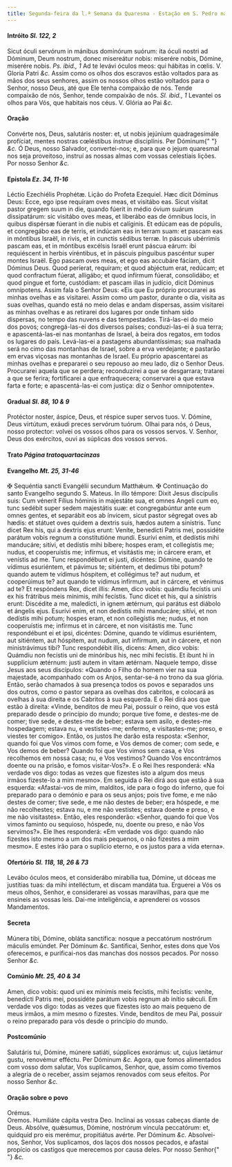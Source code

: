 ```yaml
---
title: Segunda-feira da l.ª Semana da Quaresma - Estação em S. Pedro nas Cadeias
---
```


<h4 class="text-center">
  Intróito <em>Sl. 122, 2</em>
</h4>
<div class="grid grid-cols-2 gap-5">
  <span class="text-justify">
    Sicut óculi servórum in mánibus dominórum suórum: ita óculi nostri ad
    Dóminum, Deum nostrum, donec misereátur nobis: miserére nobis, Dómine,
    miserére nobis. <em>Ps. ibid., 1</em> Ad te levávi óculos meos: qui hábitas
    in cœlis. V. Gloria Patri <em>&c.</em>
  </span>
  <span class="text-justify">
    Assim como os olhos dos escravos estão voltados para as mãos dos seus
    senhores, assim os nossos olhos estão voltados para o Senhor, nosso Deus,
    até que Ele tenha compaixão de nós. Tende compaixão de nós, Senhor, tende
    compaixão de nós. <em>Sl. ibid., 1</em> Levantei os olhos para Vós, que
    habitais nos céus. V. Glória ao Pai <em>&c.</em>
  </span>
</div>

<h4 class="text-center">Oração</h4>
<div class="grid grid-cols-2 gap-5">
  <span class="text-justify">
    Convérte nos, Deus, salutáris noster: et, ut nobis jejúnium quadragesimále
    profíciat, mentes nostras cœléstibus ínstrue disciplínis. Per Dóminum{" "}
    <em>&c.</em>
  </span>
  <span class="text-justify">
    Ó Deus, nosso Salvador, convertei-nos; e, para que o jejum quaresmal nos
    seja proveitoso, instruí as nossas almas com vossas celestiais lições. Por
    nosso Senhor <em>&c.</em>
  </span>
</div>

<h4 class="text-center">
  Epístola <em>Ez. 34, 11-16</em>
</h4>
<div class="grid grid-cols-2 gap-5">
  <span class="text-justify">Léctio Ezechiélis Prophétæ.</span>
  <span class="text-justify">Lição do Profeta Ezequiel.</span>
  <span class="text-justify">
    Hæc dicit Dóminus Deus: Ecce, ego ipse requíram oves meas, et visitábo eas.
    Sicut vísitat pastor gregem suum in die, quando fúerit in médio óvium suárum
    dissipatárum: sic visitábo oves meas, et liberábo eas de ómnibus locis, in
    quibus dispérsæ fúerant in die nubis et calíginis. Et edúcam eas de pópulis,
    et congregábo eas de terris, et indúcam eas in terram suam: et pascam eas in
    móntibus Israël, in rivis, et in cunctis sédibus terræ. In páscuis ubérrimis
    pascam eas, et in móntibus excélsis Israël erunt páscua eárum: ibi
    requiéscent in herbis viréntibus, et in páscuis pínguibus pascéntur super
    montes Israël. Ego pascam oves meas, et ego eas accubáre fáciam, dicit
    Dóminus Deus. Quod períerat, requíram; et quod abjéctum erat, redúcam; et
    quod confractum fúerat, alligábo; et quod infírmum fúerat, consolidábo; et
    quod pingue et forte, custódiam: et pascam illas in judício, dicit Dóminus
    omnípotens.
  </span>
  <span class="text-justify">
    Assim fala o Senhor Deus: «Eis que Eu próprio procurarei as minhas ovelhas e
    as visitarei. Assim como um pastor, durante o dia, visita as suas ovelhas,
    quando está no meio delas e andam dispersas, assim visitarei as minhas
    ovelhas e as retirarei dos lugares por onde tinham sido dispersas, no tempo
    das nuvens e das tempestades. Tirá-las-ei do meio dos povos; congregá-las-ei
    dos diversos países; conduzi-las-ei à sua terra; e apascentá-las-ei nas
    montanhas de Israel, à beira dos regatos, em todos os lugares do país.
    Levá-las-ei a pastagens abundantíssimas; sua malhada será no cimo das
    montanhas de Israel, sobre a erva verdejante; e pastarão em ervas viçosas
    nas montanhas de Israel. Eu próprio apascentarei as minhas ovelhas e
    prepararei o seu repouso ao meu lado, diz o Senhor Deus. Procurarei aquela
    que se perdera; reconduzirei a que se desgarrara; tratarei a que se ferira;
    fortificarei a que enfraquecera; conservarei a que estava farta e forte; e
    apascentá-las-ei com justiça: diz o Senhor omnipotente».
  </span>
</div>

<h4 class="text-center">
  Gradual <em>Sl. 88, 10 & 9</em>
</h4>
<div class="grid grid-cols-2 gap-5">
  <span class="text-justify">
    Protéctor noster, áspice, Deus, et réspice super servos tuos. V. Dómine,
    Deus virtútum, exáudi preces servórum tuórum.
  </span>
  <span class="text-justify">
    Olhai para nós, ó Deus, nosso protector: volvei os vossos olhos para os
    vossos servos. V. Senhor, Deus dos exércitos, ouvi as súplicas dos vossos
    servos.
  </span>
</div>

<h4 class="text-center">
  Trato <em>Página tratoquartacinzas</em>
</h4>

<h4 class="text-center">
  Evangelho <em>Mt. 25, 31-46</em>
</h4>
<div class="grid grid-cols-2 gap-5">
  <span class="text-justify">
    <span class="text-danger">&#10016;</span> Sequéntia sancti Evangélii
    secundum Matthǽum.
  </span>
  <span class="text-justify">
    <span class="text-danger">&#10016;</span> Continuação do santo Evangelho
    segundo S. Mateus.
  </span>
  <span class="text-justify">
    In illo témpore: Dixit Jesus discípulis suis: Cum vénerit Fílius hóminis in
    majestáte sua, et omnes Angeli cum eo, tunc sedébit super sedem majestátis
    suæ: et congregabúntur ante eum omnes gentes, et separábit eos ab ínvicem,
    sicut pastor ségregat oves ab hædis: et státuet oves quidem a dextris suis,
    hædos autem a sinístris. Tunc dicet Rex his, qui a dextris ejus erunt:
    Veníte, benedícti Patris mei, possidéte parátum vobis regnum a constitutióne
    mundi. Esurívi enim, et dedístis mihi manducáre; sitívi, et dedístis mihi
    bíbere; hospes eram, et collegístis me; nudus, et cooperuístis me; infírmus,
    et visitástis me; in cárcere eram, et venístis ad me. Tunc respondébunt ei
    justi, dicéntes: Dómine, quando te vídimus esuriéntem, et pávimus te;
    sitiéntem, et dedimus tibi potum? quando autem te vídimus hóspitem, et
    collégimus te? aut nudum, et cooperúimus te? aut quando te vídimus infírmum,
    aut in cárcere, et vénimus ad te? Et respóndens Rex, dicet illis: Amen, dico
    vobis: quámdiu fecístis uni ex his frátribus meis mínimis, mihi fecístis.
    Tunc dicet et his, qui a sinístris erunt: Discédite a me, maledícti, in
    ignem ætérnum, qui parátus est diábolo et ángelis ejus. Esurívi enim, et non
    dedístis mihi manducáre; sitívi, et non dedístis mihi potum; hospes eram, et
    non collegístis me; nudus, et non cooperuístis me; infírmus et in cárcere,
    et non visitástis me. Tunc respondébunt ei et ipsi, dicéntes: Dómine, quando
    te vídimus esuriéntem, aut sitiéntem, aut hóspitem, aut nudum, aut infírmum,
    aut in cárcere, et non ministrávimus tibi? Tunc respondébit illis, dicens:
    Amen, dico vobis: Quámdiu non fecístis uni de minóribus his, nec mihi
    fecístis. Et ibunt hi in supplícium ætérnum: justi autem in vitam ætérnam.
  </span>
  <span class="text-justify">
    Naquele tempo, disse Jesus aos seus discípulos: «Quando o Filho do homem
    vier na sua majestade, acompanhado com os Anjos, sentar-se-á no trono da sua
    glória. Então, serão chamados à sua presença todos os povos e separados uns
    dos outros, como o pastor separa as ovelhas dos cabritos, e colocará as
    ovelhas à sua direita e os Cabritos à sua esquerda. E o Rei dirá aos que
    estão à direita: «Vinde, benditos de meu Pai, possuir o reino, que vos está
    preparado desde o princípio do mundo; porque tive fome, e destes-me de
    comer; tive sede, e destes-me de beber; estava sem asilo, e destes-me
    hospedagem; estava nu, e vestistes-me; enfermo, e visitastes-me; preso, e
    viestes ter comigo». Então, os justos lhe darão esta resposta: «Senhor,
    quando foi que Vos vimos com fome, e Vos demos de comer; com sede, e Vos
    demos de beber? Quando foi que Vos vimos sem casa, e Vos recolhemos em nossa
    casa; nu, e Vos vestimos? Quando Vos encontrámos doente ou na prisão, e
    fomos visitar-Vos?». E o Rei lhes responderá: «Na verdade vos digo: todas as
    vezes que fizestes isto a algum dos meus irmãos fizeste-lo a mim mesmo». Em
    seguida o Rei dirá aos que estão à sua esquerda: «Afastai-vos de mim,
    malditos, ide para o fogo do inferno, que foi preparado para o demónio e
    para os seus anjos; pois tive fome, e me não destes de comer; tive sede, e
    me não destes de beber; era hóspede, e me não recolhestes; estava nu, e me
    não vestistes; estava doente e preso, e me não visitastes». Então, eles
    responderão: «Senhor, quando foi que Vos vimos faminto ou sequioso, hóspede,
    nu, doente ou preso, e não Vos servimos?». Ele lhes responderá: «Em verdade
    vos digo: quando não fizestes isto mesmo a um dos mais pequenos, o não
    fizestes a mim mesmo». E estes irão para o suplício eterno, e os justos para
    a vida eterna».
  </span>
</div>

<h4 class="text-center">
  Ofertório <em>Sl. 118, 18, 26 & 73</em>
</h4>
<div class="grid grid-cols-2 gap-5">
  <span class="text-justify">
    Levábo óculos meos, et considerábo mirabília tua, Dómine, ut dóceas me
    justítias tuas: da mihi intelléctum, et discam mandáta tua.
  </span>
  <span class="text-justify">
    Erguerei a Vós os meus olhos, Senhor, e considerarei as vossas maravilhas,
    para que me ensineis as vossas leis. Dai-me inteligência, e aprenderei os
    vossos Mandamentos.
  </span>
</div>

<h4 class="text-center">Secreta</h4>
<div class="grid grid-cols-2 gap-5">
  <span class="text-justify">
    Múnera tibi, Dómine, obláta sanctífica: nosque a peccatórum nostrórum
    máculis emúndet. Per Dóminum <em>&c.</em>
  </span>
  <span class="text-justify">
    Santificai, Senhor, estes dons que Vos oferecemos, e purificai-nos das
    manchas dos nossos pecados. Por nosso Senhor <em>&c.</em>
  </span>
</div>

<h4 class="text-center">
  Comúnio <em>Mt. 25, 40 & 34</em>
</h4>
<div class="grid grid-cols-2 gap-5">
  <span class="text-justify">
    Amen, dico vobis: quod uni ex mínimis meis fecístis, mihi fecístis: veníte,
    benedícti Patris mei, possidéte parátum vobis regnum ab inítio sǽculi.
  </span>
  <span class="text-justify">
    Em verdade vos digo: todas as vezes que fizestes isto ao mais pequeno de
    meus irmãos, a mim mesmo o fizestes. Vinde, benditos de meu Pai, possuir o
    reino preparado para vós desde o princípio do mundo.
  </span>
</div>

<h4 class="text-center">Postcomúnio</h4>
<div class="grid grid-cols-2 gap-5">
  <span class="text-justify">
    Salutáris tui, Dómine, múnere satiáti, súpplices exorámus: ut, cujus lætámur
    gustu, renovémur efféctu. Per Dóminum <em>&c.</em>
  </span>
  <span class="text-justify">
    Agora, que fomos alimentados com vosso dom salutar, Vos suplicamos, Senhor,
    que, assim como tivemos a alegria de o receber, assim sejamos renovados com
    seus efeitos. Por nosso Senhor <em>&c.</em>
  </span>
</div>

<h4 class="text-center">Oração sobre o povo</h4>
<div class="grid grid-cols-2 gap-5">
  <div class="col-6 text-danger text-center"> Orémus.</div>
  <div class="col-6 text-danger text-center"> Oremos.</span>
<span class="text-justify">Humiliáte cápita vestra Deo.</span>
<span class="text-justify">
    Inclinai as vossas cabeças diante de Deus.
  </span>
<span class="text-justify">
    Absólve, quǽsumus, Dómine, nostrórum víncula peccatórum: et, quidquid pro
    eis merémur, propitiátus avérte. Per Dóminum <em>&c.</em>
  </span>
<span class="text-justify">
    Absolvei-nos, Senhor, Vos suplicamos, dos laços dos nossos pecados, e
    afastai propício os castigos que merecemos por causa deles. Por nosso Senhor{" "}
    <em>&c.</em>
  </span>
</div>
